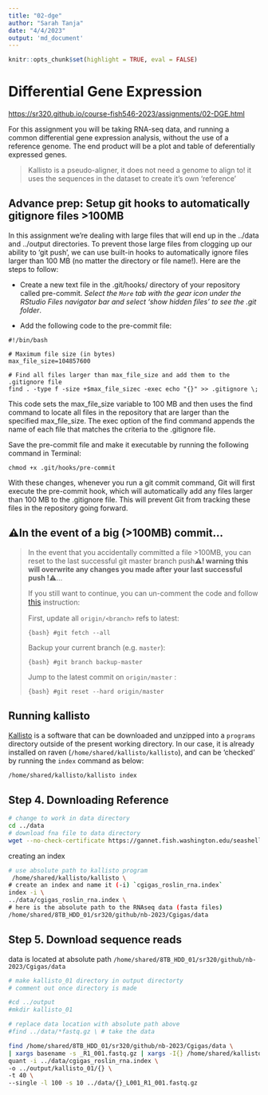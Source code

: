 ```yaml
---
title: "02-dge"
author: "Sarah Tanja"
date: "4/4/2023"
output: 'md_document'
---
```


```r
knitr::opts_chunk$set(highlight = TRUE, eval = FALSE)
```

# Differential Gene Expression

<https://sr320.github.io/course-fish546-2023/assignments/02-DGE.html>

For this assignment you will be taking RNA-seq data, and running a common differential gene expression analysis, without the use of a reference genome. The end product will be a plot and table of deferentially expressed genes.

> Kallisto is a pseudo-aligner, it does not need a genome to align to! it uses the sequences in the dataset to create it's own 'reference'

## Advance prep: Setup git hooks to automatically gitignore files \>100MB

In this assignment we're dealing with large files that will end up in the ../data and ../output directories. To prevent those large files from clogging up our ability to 'git push', we can use built-in hooks to automatically ignore files larger than 100 MB (no matter the directory or file name!). Here are the steps to follow:

-   Create a new text file in the .git/hooks/ directory of your repository called pre-commit. *Select the `More` tab with the gear icon under the RStudio Files navigator bar and select 'show hidden files' to see the .git folder*.

-   Add the following code to the pre-commit file:

```         
#!/bin/bash

# Maximum file size (in bytes)
max_file_size=104857600

# Find all files larger than max_file_size and add them to the .gitignore file
find . -type f -size +$max_file_sizec -exec echo "{}" >> .gitignore \;
```

This code sets the max_file_size variable to 100 MB and then uses the find command to locate all files in the repository that are larger than the specified max_file_size. The exec option of the find command appends the name of each file that matches the criteria to the .gitignore file.

Save the pre-commit file and make it executable by running the following command in Terminal:

```         
chmod +x .git/hooks/pre-commit
```

With these changes, whenever you run a git commit command, Git will first execute the pre-commit hook, which will automatically add any files larger than 100 MB to the .gitignore file. This will prevent Git from tracking these files in the repository going forward.

## ⚠️In the event of a big (\>100MB) commit...

> In the event that you accidentally committed a file \>100MB, you can reset to the last successful git master branch push⚠️**! warning this will overwrite any changes you made after your last successful push !**⚠️...
>
> If you still want to continue, you can un-comment the code and follow [this](#0){style="background-color: transparent; font-size: 11.4pt;"} instruction:
>
> First, update all `origin/<branch>` refs to latest:
>
> ```{bash}
> #git fetch --all
> ```
>
> Backup your current branch (e.g. `master`):
>
> ```{bash}
> #git branch backup-master
> ```
>
> Jump to the latest commit on `origin/master` :
>
> ```{bash}
> #git reset --hard origin/master
> ```

## Running kallisto

[Kallisto](https://pachterlab.github.io/kallisto/) is a software that can be downloaded and unzipped into a `programs` directory outside of the present working directory. In our case, it is already installed on raven (`/home/shared/kallisto/kallisto`), and can be 'checked' by running the `index` command as below:

```bash
/home/shared/kallisto/kallisto index
```

## Step 4. Downloading Reference

```bash
# change to work in data directory
cd ../data
# download fna file to data directory
wget --no-check-certificate https://gannet.fish.washington.edu/seashell/bu-github/nb-2023/Cgigas/data/rna.fna
```

creating an index

```bash
# use absolute path to kallisto program
 /home/shared/kallisto/kallisto \
# create an index and name it (-i) `cgigas_roslin_rna.index`
index -i \
../data/cgigas_roslin_rna.index \
# here is the absolute path to the RNAseq data (fasta files)
/home/shared/8TB_HDD_01/sr320/github/nb-2023/Cgigas/data
```

## Step 5. Download sequence reads

data is located at absolute path `/home/shared/8TB_HDD_01/sr320/github/nb-2023/Cgigas/data`

```bash
# make kallisto_01 directory in output directorty
# comment out once directory is made

#cd ../output
#mkdir kallisto_01
```

```bash
# replace data location with absolute path above
#find ../data/*fastq.gz \ # take the data

find /home/shared/8TB_HDD_01/sr320/github/nb-2023/Cgigas/data \
| xargs basename -s _R1_001.fastq.gz | xargs -I{} /home/shared/kallisto/kallisto \
quant -i ../data/cgigas_roslin_rna.index \
-o ../output/kallisto_01/{} \
-t 40 \
--single -l 100 -s 10 ../data/{}_L001_R1_001.fastq.gz

```
